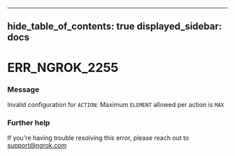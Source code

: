 

---
hide_table_of_contents: true
displayed_sidebar: docs
---


# ERR_NGROK_2255

### Message
Invalid configuration for `ACTION`: Maximum `ELEMENT` allowed per action is `MAX`

<ErrorDetails />



### Further help
If you're having trouble resolving this error, please reach out to [support@ngrok.com](mailto:support@ngrok.com?subject=Help%20with%20ERR_NGROK_2255)

